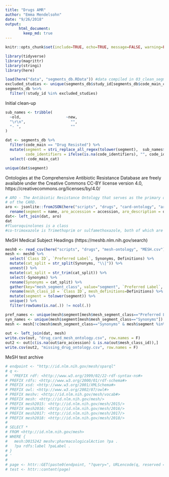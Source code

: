 ```yaml
---
title: "Drugs AMR"
author: "Emma Mendelsohn"
date: "9/26/2018"
output:
      html_document:
        keep_md: true
---
```

```r
knitr::opts_chunk$set(include=TRUE, echo=TRUE, message=FALSE, warning=FALSE)
```

```r
library(tidyverse)
library(magrittr)
library(stringi)
library(here)

load(here("data", "segments_db.RData")) #data compiled in 03_clean_segments.r
excluded_studies <- unique(segments_db$study_id[segments_db$code_main_cat=="Exclusion"])
segments_db %<>%
  filter(!study_id %in% excluded_studies) 

```
Initial clean-up
```r

sub_names <- tribble( 
  ~old,                    ~new,
  "\r\n",                    "",
  "- ",                      ""
)

dat <- segments_db %>%
  filter(code_main == "Drug Resisted") %>%
  mutate(segment = stri_replace_all_regex(tolower(segment),  sub_names$old, sub_names$new, vectorize_all = FALSE),
         code_identifiers = ifelse(is.na(code_identifiers), "", code_identifiers)) %>%
  select(-code_main_cat)

unique(dat$segment)
```

Ontologies at the Comprehensive Antibiotic Resistance Database are freely available under
the Creative Commons CC-BY license version 4.0, https://creativecommons.org/licenses/by/4.0/
```r
# ARO - The Antibiotic Resistance Ontology that serves as the primary organizing principle 
# of the CARD.
aro <- jsonlite::fromJSON(here("scripts", "drugs", "card-ontology", "aro.json")) %>%
  rename(segment = name, aro_accession = accession, aro_description = description)
dat<- left_join(dat, aro)
dat
#fluoroquinolones is a class
#co-trimoxazole is Trimethoprim or sulfamethoxazole, both of which are in db
```
MeSH Medical Subject Headings (https://meshb.nlm.nih.gov/search)
```r
mesh0 <- read_csv(here("scripts", "drugs", "mesh-ontology", "MESH.csv")) #downloaded from bioportal
mesh <- mesh0 %>%
  select(`Class ID`, `Preferred Label`, Synonyms, Definitions) %>%
  mutate(cat_split = str_split(Synonyms, "\\|")) %>%
  unnest() %>%
  mutate(cat_split = str_trim(cat_split)) %>%
  select(-Synonyms) %>%
  rename(Synonyms = cat_split) %>%
  gather(key="mesh_segment_class", value="segment", `Preferred Label`, Synonyms, -`Class ID`, -Definitions) %>%
  rename(mesh_class_id = `Class ID`, mesh_definitions=Definitions) %>%
  mutate(segment = tolower(segment)) %>%
  unique() %>%
  filter(rowSums(is.na(.)) != ncol(.))

pref_names <- unique(mesh$segment[mesh$mesh_segment_class=="Preferred Label"])
syn_names <- unique(mesh$segment[mesh$mesh_segment_class=="Synonyms"])
mesh <- mesh[!c(mesh$mesh_segment_class=="Synonyms" & mesh$segment %in% pref_names),] #filter out synonymns that are also primary names
  
out <- left_join(dat, mesh)
write.csv(out, "drug_card_mesh_ontology.csv", row.names = F)
out2 <- out[c(is.na(out$aro_accession) & is.na(out$mesh_class_id)),]
write.csv(out2, "missing_drug_ontology.csv", row.names = F)
```
MeSH test archive
```r
# endpoint <- "http://id.nlm.nih.gov/mesh/sparql"
# q <-
#  'PREFIX rdf: <http://www.w3.org/1999/02/22-rdf-syntax-ns#>
# PREFIX rdfs: <http://www.w3.org/2000/01/rdf-schema#>
# PREFIX xsd: <http://www.w3.org/2001/XMLSchema#>
# PREFIX owl: <http://www.w3.org/2002/07/owl#>
# PREFIX meshv: <http://id.nlm.nih.gov/mesh/vocab#>
# PREFIX mesh: <http://id.nlm.nih.gov/mesh/>
# PREFIX mesh2015: <http://id.nlm.nih.gov/mesh/2015/>
# PREFIX mesh2016: <http://id.nlm.nih.gov/mesh/2016/>
# PREFIX mesh2017: <http://id.nlm.nih.gov/mesh/2017/>
# PREFIX mesh2018: <http://id.nlm.nih.gov/mesh/2018/>
# 
# SELECT * 
# FROM <http://id.nlm.nih.gov/mesh>
# WHERE {
#   mesh:D015242 meshv:pharmacologicalAction ?pa .
#   ?pa rdfs:label ?paLabel .
# }
# '
# 
# page <- httr::GET(paste0(endpoint, "?query=", URLencode(q, reserved = TRUE), "&format=CSV"))
# test <- httr::content(page)
```
